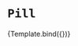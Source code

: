 

<Meta title="WIP/Pill/Primary" component={Pill} />


# `Pill`

<Canvas>
  <Story
    name="default"
    args={{
      label: 'Your tokens',
      borderColor: 'sporeBlack',
    }}>
    {Template.bind({})}
  </Story>
</Canvas>

<ArgsTable story="default" />
